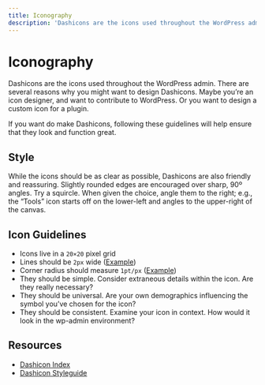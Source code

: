 ```yaml
---
title: Iconography
description: 'Dashicons are the icons used throughout the WordPress admin. There are several reasons why you might want to design Dashicons.'
---
```




# Iconography

Dashicons are the icons used throughout the WordPress admin. There are several reasons why you might want to design Dashicons. Maybe you’re an icon designer, and want to contribute to WordPress. Or you want to design a custom icon for a plugin.

If you want do make Dashicons, following these guidelines will help ensure that they look and function great.

## Style

While the icons should be as clear as possible, Dashicons are also friendly and reassuring. Slightly rounded edges are encouraged over sharp, 90º angles. Try a squircle. When given the choice, angle them to the right; e.g., the “Tools” icon starts off on the lower-left and angles to the upper-right of the canvas.

## Icon Guidelines

-   Icons live in a `20×20` pixel grid
-   Lines should be `2px` wide ([Example](https://cloudup.com/cYgij8rwfXS))
-   Corner radius should measure `1pt/px` ([Example](https://cloudup.com/c4Hh9J3lbbz))
-   They should be simple. Consider extraneous details within the icon. Are they really necessary?
-   They should be universal. Are your own demographics influencing the symbol you’ve chosen for the icon?
-   They should be consistent. Examine your icon in context. How would it look in the wp-admin environment?

## Resources

-   [Dashicon Index](https://developer.wordpress.org/resource/dashicons/#welcome-comments)
-   [Dashicon Styleguide](https://make.wordpress.org/design/dashicons-style-guide/)
